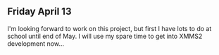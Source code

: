 
== Friday April 13 ==

I'm looking forward to work on this project, but first I have lots to do at school until end of May. I will use my spare time to get into XMMS2 development now...